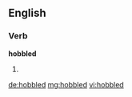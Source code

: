 ==English==

===Verb===
'''hobbled'''

# {{past of|hobble}}

[[de:hobbled]]
[[mg:hobbled]]
[[vi:hobbled]]